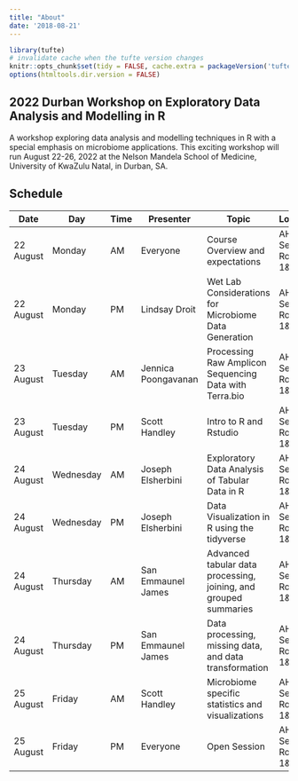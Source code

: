 ```yaml
---
title: "About"
date: '2018-08-21'
---
```


```r
library(tufte)
# invalidate cache when the tufte version changes
knitr::opts_chunk$set(tidy = FALSE, cache.extra = packageVersion('tufte'))
options(htmltools.dir.version = FALSE)
```

## 2022 Durban Workshop on Exploratory Data Analysis and Modelling in R

A workshop exploring data analysis and modelling 
techniques in R with a special emphasis on microbiome applications. This 
exciting workshop will run August 22-26, 2022 at the Nelson Mandela School 
of Medicine, University of KwaZulu Natal, in Durban, SA.


## Schedule 

| Date | Day |Time|Presenter|Topic|Location|
| ------ | ------ | ------ | ------- | ------- | ------- |
| 22 August | Monday | AM | Everyone | Course Overview and expectations | AHRI Seminar Rooms 1&2 |  
| 22 August | Monday | PM | Lindsay Droit | Wet Lab Considerations for Microbiome Data Generation | AHRI Seminar Rooms 1&2 |
| 23 August | Tuesday | AM | Jennica Poongavanan | Processing Raw Amplicon Sequencing Data with Terra.bio  | AHRI Seminar Rooms 1&2 |
| 23 August | Tuesday | PM | Scott Handley | Intro to R and Rstudio  | AHRI Seminar Rooms 1&2 |
| 24 August | Wednesday | AM | Joseph Elsherbini | Exploratory Data Analysis of Tabular Data in R   | AHRI Seminar Rooms 1&2 |
| 24 August | Wednesday | PM | Joseph Elsherbini | Data Visualization in R using the tidyverse   | AHRI Seminar Rooms 1&2 |
| 24 August | Thursday | AM | San Emmaunel James | Advanced tabular data processing, joining, and grouped summaries  | AHRI Seminar Rooms 1&2 |
| 24 August | Thursday | PM | San Emmaunel James | Data processing, missing data, and data transformation  | AHRI Seminar Rooms 1&2 |
| 25 August | Friday | AM | Scott Handley | Microbiome specific statistics and visualizations   | AHRI Seminar Rooms 1&2 |
| 25 August | Friday | PM | Everyone | Open Session  | AHRI Seminar Rooms 1&2 |

